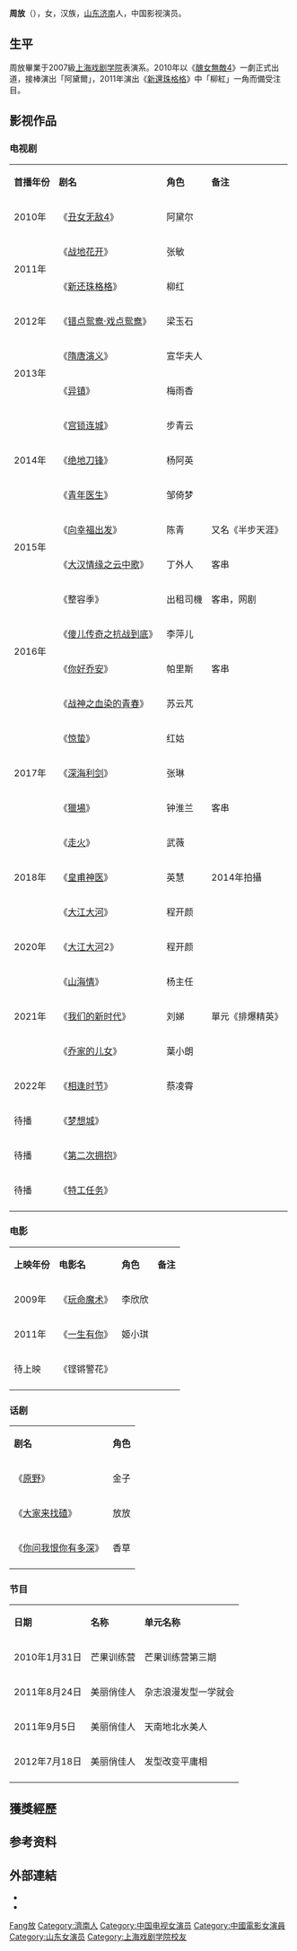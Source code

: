 {{藝人
| 姓名 = 周放
| 類型 = 女演員
| 圖片 = 
| 圖片簡介 =
| 羅馬拼音 = Zhou Fang 
| 英文名 = Cassie
| 綽號 = 
| 國籍 = {{PRC}}
| 民族 = [[漢族|漢族]]
| 籍貫 = 
| 出生日期 = {{birth date and age|1989|3|6}}
| 出生地點 = {{CHN}}[[山東省|山東省]][[濟南市|濟南市]]
| 職業 = 演員
| 語言 = [[汉语|汉语]]
| 教育程度 = [[上海戏剧学院|上海戏剧学院]]表演系
| 配偶 = 刘畅（2017年-）
| 出道作品 =
| 出道日期 = 
| 代表作品 = 《[[新還珠格格|新還珠格格]]》<br />《[[錯點鴛鴦戲點鴛鴦|錯點鴛鴦戲點鴛鴦]]》<br />《[[青年醫生|青年醫生]]》
| 活躍年代 = 2009年至今
| 經紀公司 = [[北京鑫宝源影视|北京鑫宝源影视]]
| 網站 =
}}
'''周放'''（{{bd|1989年|3月6日||}}），女，汉族，[[山東省|山东]][[濟南市|济南]]人，中国影视演员。

== 生平 ==
周放畢業于2007級[[上海戏剧学院|上海戏剧学院]]表演系。2010年以《[[醜女無敵|醜女無敵4]]》一劇正式出道，接棒演出「阿黛爾」，2011年演出《[[新還珠格格|新還珠格格]]》中「柳紅」一角而備受注目。

== 影视作品 ==
=== 电视剧 ===
{| class="wikitable"
|- style="background:pink; color:black" align="center"
|'''首播年份'''||'''剧名'''||'''角色'''||'''备注'''
|-
| 2010年 || 《[[丑女无敌|丑女无敌4]]》 || 阿黛尔  || 
|- 
| rowspan="2"| 2011年 ||《[[战地花开|战地花开]]》 || 张敏  || 
|- 
|《[[還珠格格_(2011年電視劇)|新还珠格格]]》 || 柳红 ||
|- 
| rowspan="1"|2012年 ||《[[错点鸳鸯·戏点鸳鸯|错点鸳鸯·戏点鸳鸯]]》|| 梁玉石 || 
|-
| rowspan="2"|2013年 ||《[[隋唐演义_(2013年电视剧)|隋唐演义]]》|| 宣华夫人  || 
|-
| 《[[异镇|异镇]]》|| 梅雨香  || 
|-
| rowspan="3"|2014年 ||《[[宫锁连城|宫锁连城]]》 || 步青云 ||
|-
|《[[绝地刀锋|绝地刀锋]]》|| 杨阿英 || 
|-
|《[[青年医生|青年医生]]》  ||邹倚梦 || 
|-
| rowspan="2"|2015年||《[[向幸福出发_(电视剧)|向幸福出发]]》 || 陈青  || 又名《半步天涯》
|-
|《[[大汉情缘之云中歌|大汉情缘之云中歌]]》  ||  	丁外人 || 客串
|-
| rowspan="4"|2016年||  《整容季》  ||  出租司機 || 客串，网剧
|-
| 《[[傻儿传奇之抗战到底|傻儿传奇之抗战到底]]》||李萍儿||
|-
|《[[你好乔安|你好乔安]]》  ||  帕里斯 || 客串
|-
| 《[[血染大青山|战神之血染的青春]]》||苏云芃  ||
|-
| rowspan="3"|2017年||  《[[惊蛰_(电视剧)|惊蛰]]》||  红姑 ||
|-
|《[[深海利剑|深海利剑]]》||张琳||
|-
|《[[獵場|獵場]]》||钟淮兰||客串
|-
| rowspan="3"|2018年||  《[[走火|走火]]》||  武薇||
|-
|   《[[皇甫神医|皇甫神医]]》||  英慧 ||2014年拍攝
|-
|   《[[大江大河|大江大河]]》||  程开颜 || 
|-
|2020年|| 《[[大江大河|大江大河]]2》||  程开颜 ||  
|-
| rowspan="3"|2021年|| 《[[山海情|山海情]]》||  杨主任 ||  
|-
|  《[[我们的新时代|我们的新时代]]》|| 刘娣 ||單元《排爆精英》
|-
|  《[[乔家的儿女|乔家的儿女]]》|| 葉小朗 || 
|-
| rowspan="1"|2022年|| 《[[相逢时节|相逢时节]]》||  蔡凌霄 ||  
|-
| rowspan="1"|待播|| 《[[梦想城|梦想城]]》||  || 
|-
| rowspan="1"|待播|| 《[[第二次拥抱|第二次拥抱]]》||  || 
|-
| rowspan="1"|待播|| 《[[特工任务|特工任务]]》||  || 
|-
|}

=== 电影 ===
{| class="wikitable"
|- style="background:pink; color:black" align="center"
| '''上映年份''' ||  '''电影名''' || '''角色''' ||'''备注'''
|-
|2009年||《[[玩命魔术|玩命魔术]]》||李欣欣||
|-
|2011年||《[[一生有你_(电影)|一生有你]]》||姬小琪||
|-
|待上映||《铿锵警花》|| ||
|-
|}

=== 话剧 ===
{| class="wikitable"
|- style="background:pink; color:black" align="center"
|'''剧名''' ||'''角色''' 
|-
|《[[原野_(话剧)|原野]]》||金子
|-
|《[[大家来找碴|大家来找碴]]》||放放
|-
|《[[你问我恨你有多深|你问我恨你有多深]]》||香草
|-
|}

=== 节目 ===
{| class="wikitable"
|- style="background:pink; color:black" align="center"
|'''日期''' || '''名称''' ||'''单元名称'''
|-
|2010年1月31日||芒果训练营||芒果训练营第三期
|-
|2011年8月24日||美丽俏佳人||杂志浪漫发型一学就会
|-
|2011年9月5日||美丽俏佳人||天南地北水美人
|-
|2012年7月18日||美丽俏佳人||发型改变平庸相
|-
|}

== 獲獎經歷 ==

== 参考资料 ==
{{reflist}}

== 外部連結 ==
* {{sinaweibo|cassssie}}
* {{facebook|cassie19890306|周放 官方fb粉絲團}}

{{Authority control}}
{{DEFAULTSORT:Zhou周}}
[[Category:周姓|Fang放]]
[[Category:濟南人|Category:濟南人]]
[[Category:中国电视女演员|Category:中国电视女演员]]
[[Category:中國電影女演員|Category:中國電影女演員]]
[[Category:山东女演员|Category:山东女演员]]
[[Category:上海戏剧学院校友|Category:上海戏剧学院校友]]